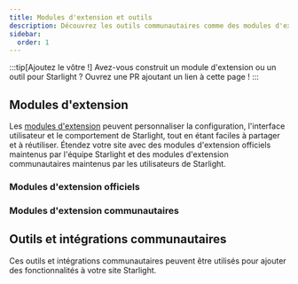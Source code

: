 ```yaml
---
title: Modules d'extension et outils
description: Découvrez les outils communautaires comme des modules d'extension et intégrations qui étendent Starlight !
sidebar:
  order: 1
---
```


:::tip[Ajoutez le vôtre !]
Avez-vous construit un module d'extension ou un outil pour Starlight ?
Ouvrez une PR ajoutant un lien à cette page !
:::

## Modules d'extension

Les [modules d'extension](/fr/reference/plugins/) peuvent personnaliser la configuration, l'interface utilisateur et le comportement de Starlight, tout en étant faciles à partager et à réutiliser.
Étendez votre site avec des modules d'extension officiels maintenus par l'équipe Starlight et des modules d'extension communautaires maintenus par les utilisateurs de Starlight.

### Modules d'extension officiels

<CardGrid>
	<LinkCard
		href="/fr/guides/site-search/#algolia-docsearch"
		title="Algolia DocSearch"
		description="Remplacer Pagefind, le système de recherche par défaut, par Algolia DocSearch."
	/>
</CardGrid>

### Modules d'extension communautaires

<CardGrid>
	<LinkCard
		href="https://github.com/HiDeoo/starlight-links-validator"
		title="starlight-links-validator"
		description="Vérifier la validité des liens dans vos pages Starlight."
	/>
	<LinkCard
		href="https://github.com/HiDeoo/starlight-typedoc"
		title="starlight-typedoc"
		description="Générer des pages Starlight à partir de TypeScript en utilisant TypeDoc."
	/>
	<LinkCard
		href="https://github.com/HiDeoo/starlight-blog"
		title="starlight-blog"
		description="Ajouter un blogue à votre site de documentation."
	/>
	<LinkCard
		href="https://github.com/HiDeoo/starlight-openapi"
		title="starlight-openapi"
		description="Créer des pages de documentation à partir de spécifications OpenAPI/Swagger."
	/>
	<LinkCard
		href="https://github.com/HiDeoo/starlight-obsidian"
		title="starlight-obsidian"
		description="Publier vos coffres (vaults) Obsidian sur votre site Starlight."
	/>
	<LinkCard
		href="https://astro-ghostcms.xyz/intro/starlight/install/"
		title="starlight-ghostcms"
		description="Ajouter vos articles de blogue GhostCMS à votre documentation Starlight"
	/>
	<LinkCard
		href="https://github.com/HiDeoo/starlight-image-zoom"
		title="starlight-image-zoom"
		description="Ajouter des fonctionnalités de zoom aux images de votre documentation."
	/>
	<LinkCard
		href="https://github.com/lorenzolewis/starlight-utils"
		title="starlight-utils"
		description="Étendre Starlight avec une collection d'utilitaires courants."
	/>
	<LinkCard
		href="https://github.com/trueberryless/starlight-view-modes"
		title="starlight-view-modes"
		description="Ajouter différents modes d'affichage à votre site web de documentation."
	/>
	<LinkCard
		href="https://github.com/HiDeoo/starlight-versions"
		title="starlight-versions"
		description="Versionner vos pages de documentation Starlight."
	/>
	<LinkCard
		href="https://inox-tools.fryuni.dev/star-warp"
		title="star-warp"
		description="Accéder aux résultats de recherche de votre documentation à la vitesse de la lumière."
	/>
	<LinkCard
		href="https://github.com/HiDeoo/starlight-heading-badges"
		title="starlight-heading-badges"
		description="Ajouter des badges à vos en-têtes Markdown et MDX."
	/>
	<LinkCard
		href="https://github.com/Fevol/starlight-site-graph"
		title="starlight-site-graph"
		description="Ajouter un graphe interactif de votre site dans la barre latérale de votre page."
	/>
	<LinkCard
		href="https://github.com/HiDeoo/starlight-sidebar-topics"
		title="starlight-sidebar-topics"
		description="Diviser votre documentation en différentes sections, chacune ayant sa propre barre latérale."
	/>
	<LinkCard
		href="https://github.com/trueberryless-org/starlight-sidebar-topics-dropdown"
		title="starlight-sidebar-topics-dropdown"
		description="Diviser vos pages de documentation en plusieurs sous-pages et passez de l'une à l'autre à l'aide d'un menu déroulant dans la barre latérale."
	/>
	<LinkCard
		href="https://github.com/trueberryless-org/starlight-cooler-credit"
		title="starlight-cooler-credit"
		description="Ajouter de jolis crédits pour Starlight ou Astro en bas de la table des matières."
	/>
	<LinkCard
		href="https://github.com/trueberryless-org/starlight-contributor-list"
		title="starlight-contributor-list"
		description="Afficher une liste de tous les contributeurs à votre projet."
	/>
	<LinkCard
		href="https://github.com/dragomano/starlight-giscus"
		title="starlight-giscus"
		description="Ajouter des commentaires via Giscus à votre site de documentation."
	/>
	<LinkCard
		href="https://github.com/HiDeoo/starlight-videos"
		title="starlight-videos"
		description="Enrichir votre documentation avec des guides et des cours au format vidéo."
	/>
	<LinkCard
		href="https://github.com/HiDeoo/starlight-kbd"
		title="starlight-kbd"
		description="Documenter facilement des raccourcis clavier."
	/>
</CardGrid>

## Outils et intégrations communautaires


Ces outils et intégrations communautaires peuvent être utilisés pour ajouter des fonctionnalités à votre site Starlight.

<CardGrid>
	<LinkCard
		href="https://www.feelback.dev/blog/new-astro-starlight-integration/"
		title="FeelBack"
		description="Ajouter un système de retour d'expérience utilisateur à vos pages de documentation."
	/>
	<LinkCard
		href="https://github.com/val-town/notion-to-astro"
		title="notion-to-astro"
		description="Convertir des exports Notion en documentation Astro Starlight"
	/>
	<LinkCard
		href="https://github.com/mattjennings/astro-live-code"
		title="astro-live-code"
		description="Afficher vos blocs de code MDX sous forme de composants interactifs"
	/>
	<LinkCard
		href="https://github.com/HiDeoo/starlight-i18n"
		title="starlight-i18n"
		description="Extension Visual Studio Code pour aider à traduire les pages Starlight."
	/>
	<LinkCard
		href="https://github.com/HiDeoo/starlight-package-managers"
		title="starlight-package-managers"
		description="Affiche rapidement les commandes liées à npm pour plusieurs gestionnaires de paquets."
	/>
	<LinkCard
		href="https://github.com/HiDeoo/starlight-showcases"
		title="starlight-showcases"
		description="Ensemble de composants Starlight permettant de créer des pages vitrines."
	/>
	<LinkCard
		href="https://github.com/HiDeoo/generator-starlight-plugin"
		title="@hideoo/starlight-plugin"
		description="Un générateur pour rapidement créer des modules d'extension Starlight."
	/>
	<LinkCard
		href="https://github.com/Linkerin/starlight-to-pdf"
		title="starlight-to-pdf"
		description="Un outil en ligne de commande pour convertir des sites web Starlight en fichiers PDF."
	/>
</CardGrid>

